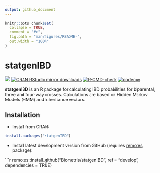 ```yaml
---
output: github_document
---
```


<!-- README.md is generated from README.Rmd. Please edit that file -->

```r
knitr::opts_chunk$set(
  collapse = TRUE,
  comment = "#>",
  fig.path = "man/figures/README-",
  out.width = "100%"
)
```

# statgenIBD

[![](https://www.r-pkg.org/badges/version/statgenIBD)](https://www.r-pkg.org/pkg/statgenIBD)
[![CRAN RStudio mirror downloads](https://cranlogs.r-pkg.org/badges/statgenIBD)](https://www.r-pkg.org/pkg/statgenIBD)
[![R-CMD-check](https://github.com/Biometris/statgenIBD/workflows/R-CMD-check/badge.svg)](https://github.com/Biometris/statgenIBD/actions?workflow=R-CMD-check)
[![codecov](https://codecov.io/gh/Biometris/statgenIBD/branch/master/graph/badge.svg)](https://codecov.io/gh/Biometris/statgenIBD)

**statgenIBD** is an R package for calculating IBD probabilities for biparental, three and four-way crosses. Calculations are based on Hidden Markov Models (HMM) and inheritance vectors.

## Installation

* Install from CRAN:

```r
install.packages("statgenIBD")
```

* Install latest development version from GitHub (requires [remotes](https://github.com/r-lib/remotes) package):

```r
remotes::install_github("Biometris/statgenIBD", ref = "develop", dependencies = TRUE)
